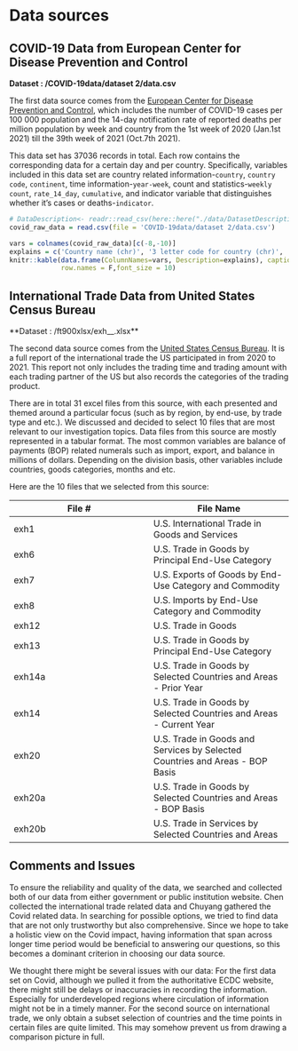 # Data sources

## COVID-19 Data from European Center for Disease Prevention and Control

**Dataset : /COVID-19data/dataset 2/data.csv**

The first data source comes from the [European Center for Disease Prevention and Control](https://www.ecdc.europa.eu/en/publications-data/data-national-14-day-notification-rate-covid-19), which includes the number of COVID-19 cases per 100 000 population and the 14-day notification rate of reported deaths per million population by week and country from the 1st week of 2020  (Jan.1st 2021) till the 39th week of 2021 (Oct.7th 2021). 

This data set has 37036 records in total. Each row contains the corresponding data for a certain day and per country. Specifically, variables included in this data set are country related information-`country`, `country code`, `continent`, time information-`year-week`, count and statistics-`weekly count`, `rate_14_day`, `cumulative`, and indicator variable that distinguishes whether it's cases or deaths-`indicator`.

```r
# DataDescription<- readr::read_csv(here::here("./data/DatasetDescription.csv"))
covid_raw_data = read.csv(file = 'COVID-19data/dataset 2/data.csv')

vars = colnames(covid_raw_data)[c(-8,-10)]
explains = c('Country name (chr)', '3 letter code for country (chr)', 'Geographical continent (chr)', 'Country population (num)', "Wether it's 'cases' or 'deaths' (chr)", 'Weekly count of cases or deaths (num)', 'The week number in a Year (chr)', 'Cumulative count of cases or deaths (num)')
knitr::kable(data.frame(ColumnNames=vars, Description=explains), caption = "Major Columns Used",
             row.names = F,font_size = 10)

```




## International Trade Data from United States Census Bureau

**Dataset : /ft900xlsx/exh__.xlsx**

The second data source comes from the [United States Census Bureau](https://www.census.gov/foreign-trade/Press-Release/current_press_release/index.html). It is a full report of the international trade the US participated in from 2020 to 2021. This report not only includes the trading time and trading amount with each trading partner of the US but also records the categories of the trading product. 

There are in total 31 excel files from this source, with each presented and themed around a particular focus (such as by region, by end-use, by trade type and etc.). We discussed and decided to select 10 files that are most relevant to our investigation topics. Data files from this source are mostly represented in a tabular format. The most common variables are balance of payments (BOP) related numerals such as import, export, and balance in millions of dollars. Depending on the division basis, other variables include countries, goods categories, months and etc.


Here are the 10 files that we selected from this source:

File #        | File Name
------------- | -------------
exh1          | U.S. International Trade in Goods and Services 
exh6          | U.S. Trade in Goods by Principal End-Use Category
exh7          | U.S. Exports of Goods by End-Use Category and Commodity
exh8          | U.S. Imports by End-Use Category and Commodity
exh12         | U.S. Trade in Goods 
exh13         | U.S. Trade in Goods by Principal End-Use Category
exh14a        | U.S. Trade in Goods by Selected Countries and Areas - Prior Year
exh14         | U.S. Trade in Goods by Selected Countries and Areas - Current Year
exh20         | U.S. Trade in Goods and Services by Selected Countries and Areas - BOP Basis
exh20a        | U.S. Trade in Goods by Selected Countries and Areas - BOP Basis 
exh20b        | U.S. Trade in Services by Selected Countries and Areas 



## Comments and Issues

To ensure the reliability and quality of the data, we searched and collected both of our data from either government or public institution website. Chen collected the international trade related data and Chuyang gathered the Covid related data. In searching for possible options, we tried to find data that are not only trustworthy but also comprehensive. Since we hope to take a holistic view on the Covid impact, having information that span across longer time period would be beneficial to answering our questions, so this becomes a dominant criterion in choosing our data source.

We thought there might be several issues with our data: For the first data set on Covid, although we pulled it from the authoritative ECDC website, there might still be delays or inaccuracies in recording the information. Especially for underdeveloped regions where circulation of information might not be in a timely manner. For the second source on international trade, we only obtain a subset selection of countries and the time points in certain files are quite limited. This may somehow prevent us from drawing a comparison picture in full.
